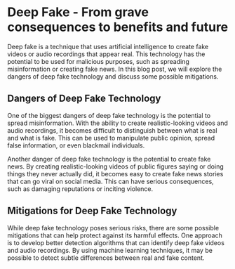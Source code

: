 # Deep Fake - From grave consequences to benefits and future

Deep fake is a technique that uses artificial intelligence to create fake videos or audio recordings that appear real. This technology has the potential to be used for malicious purposes, such as spreading misinformation or creating fake news. In this blog post, we will explore the dangers of deep fake technology and discuss some possible mitigations.

## Dangers of Deep Fake Technology

One of the biggest dangers of deep fake technology is the potential to spread misinformation. With the ability to create realistic-looking videos and audio recordings, it becomes difficult to distinguish between what is real and what is fake. This can be used to manipulate public opinion, spread false information, or even blackmail individuals.

Another danger of deep fake technology is the potential to create fake news. By creating realistic-looking videos of public figures saying or doing things they never actually did, it becomes easy to create fake news stories that can go viral on social media. This can have serious consequences, such as damaging reputations or inciting violence.

## Mitigations for Deep Fake Technology

While deep fake technology poses serious risks, there are some possible mitigations that can help protect against its harmful effects. One approach is to develop better detection algorithms that can identify deep fake videos and audio recordings. By using machine learning techniques, it may be possible to detect subtle differences between real and fake content.
